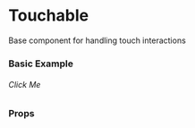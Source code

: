 <!--- Touchable.stories.mdx -->



<Meta title="Components/Interactions/Touchable" component={Touchable}/>

# Touchable

Base component for handling touch interactions

### Basic Example

<Preview>
  <Story name="Basic">
    <Touchable className='basic-example' >
      <View style={{ textAlign: 'center' }} >
        <H6 style={{ fontWeight: 'bold' }} >
          Click Me
        </H6>
      </View>
    </Touchable>
  </Story>
</Preview>


### Props

<Props of={Touchable} />
